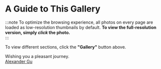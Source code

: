 # A Guide to This Gallery


<Flow />

:::note
To optimize the browsing experience, all photos on every page are loaded as low-resolution thumbnails by default. **To view the full-resolution version, simply _click_ the photo.**  
:::

To view different sections, click the **"Gallery"** button above.

<GalleryIndex />

Wishing you a pleasant journey. <br />
[Alexander Gu](/me)
